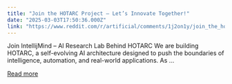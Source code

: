 ```yaml
---
title: "Join the HOTARC Project – Let’s Innovate Together!"
date: "2025-03-03T17:50:36.000Z"
link: "https://www.reddit.com/r/artificial/comments/1j2on1y/join_the_hotarc_project_lets_innovate_together/"
---
```


Join IntellijMind – AI Research Lab Behind HOTARC
 We are building HOTARC, a self-evolving AI architecture designed to push the boundaries of intelligence, automation, and real-world applications. As ...

[Read more](https://www.reddit.com/r/artificial/comments/1j2on1y/join_the_hotarc_project_lets_innovate_together/)
